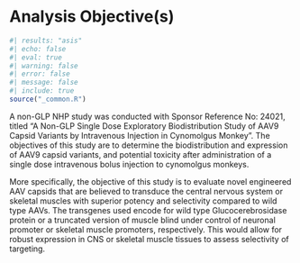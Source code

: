 # Analysis Objective(s) {#sec-objective .unnumbered}

```r
#| results: "asis"
#| echo: false
#| eval: true 
#| warning: false
#| error: false
#| message: false
#| include: true
source("_common.R")
```


A non-GLP NHP study was conducted with Sponsor Reference No: 24021, titled "A Non-GLP Single Dose Exploratory Biodistribution Study of AAV9 Capsid Variants by Intravenous Injection in Cynomolgus Monkey". The objectives of this study are to determine the biodistribution and expression of AAV9 capsid variants, and potential toxicity after administration of a single dose intravenous bolus injection to cynomolgus monkeys.

More specifically, the objective of this study is to evaluate novel engineered AAV capsids that are believed to transduce the central nervous system or skeletal muscles with superior potency and selectivity compared to wild type AAVs. The transgenes used encode for wild type Glucocerebrosidase protein or a truncated version of muscle blind under control of neuronal promoter or skeletal muscle promoters, respectively. This would allow for robust expression in CNS or skeletal muscle tissues to assess selectivity of targeting.



<!-- 
The primary objective of this analysis is to provide an integrative analysis workflow tailored to support genomic medicine, with the goals of (but not limited to):

-   Evaluate the toxicity and biodistribution of study drugs

-   Determine the maximal tolerated dose or minimal efficacious dose in NHP treated with AAV

-   Assess the impacts of potential covariates

The data types considered in this analysis include, but are not limited to:

-   From blood samples
    -   anti-AAV neutralizing antibody analysis
    -   anti-target protein antibody analysis
    -   viral shedding (biofluid samples)
    -   biodistribution of vector genome copies (VGCs), mRNA, transgene protein in blood and tissue
    -   cytokine, and
    -   complement analysis
-   Assessment of toxicity was based on
    -   mortality,
    -   clinical observations,
    -   body weights,
    -   qualitative food consumption,
    -   ophthalmic observations,
    -   electrocardiographic (ECG) measurements,
    -   echocardiogram measurements, and
    -   clinical and anatomic pathology
-   Other response data
    -   respiratory data
    -   clinical Laboratory Data -->